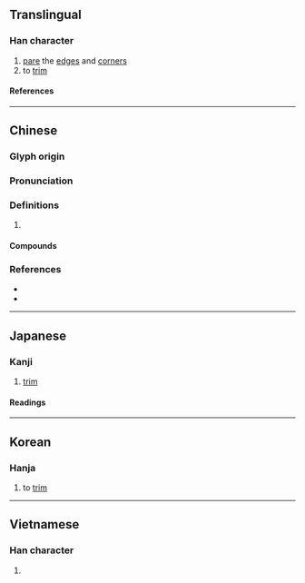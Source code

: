 {{character info/new}}
==Translingual==

===Han character===
{{Han char|rn=18|rad=刀|as=04|sn=6|four=12200|canj=MULN|ids=⿰元刂}}

# [[pare]] the [[edge]]s and [[corner]]s
# to [[trim]]

====References====
{{Han ref|kx=0137.200|dkj=01895|dj=0309.070|hdz=10325.020|uh=5213}}

----

==Chinese==
{{zh-forms}}

===Glyph origin===
{{Han etym}}

===Pronunciation===
{{zh-pron
|m=wán
|c=jyun4
|mn=goân
|mn-t=nguang5/nguêng5
|mn-t_note=nguêng5 - Chaozhou
|mc=y
|oc=y
|cat=
}}

===Definitions===
{{zh-hanzi}}

# {{rfdef|zh}}

====Compounds====
{{zh-der|刓團|刓方為圓}}

===References===
* {{R:twedu|B00217}}
* {{R:yue:mfccd}}

----

==Japanese==

===Kanji===
{{ja-kanji|grade=|rs=刀04}}

# [[trim]]

====Readings====
{{ja-readings
|on=ぐん
|kun=けずる, たつ, える, すりへる
}}

----

==Korean==

===Hanja===
{{ko-hanja|완}}

# to [[trim]]

----

==Vietnamese==

===Han character===
{{vi-readings|rs=刀04|reading=ngoan}}

# {{rfdef|vi|sort=刀04}}